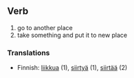 ==Verb==
#go to another place
#take something and put it to new place

===Translations===
*Finnish: [[liikkua]] (1), [[siirtyä]] (1), [[siirtää]] (2)